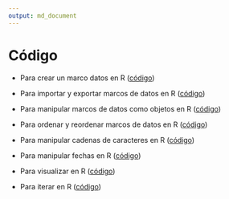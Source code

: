 ```yaml
---
output: md_document
---
```


# Código

-   Para crear un marco datos en R ([código](https://agusnieto77.github.io/ryrstudio/codigo/df "data frame"))

-   Para importar y exportar marcos de datos en R ([código](https://agusnieto77.github.io/ryrstudio/codigo/read_save "import export"))

-   Para manipular marcos de datos como objetos en R ([código](https://agusnieto77.github.io/ryrstudio/codigo/manipular "manipular"))

-   Para ordenar y reordenar marcos de datos en R ([código](https://agusnieto77.github.io/ryrstudio/codigo/ordenar "ordenar"))

-   Para manipular cadenas de caracteres en R ([código](https://agusnieto77.github.io/ryrstudio/codigo/strings "strings"))

-   Para manipular fechas en R ([código](https://agusnieto77.github.io/ryrstudio/codigo/fechas "fechas"))

-   Para visualizar en R ([código](https://agusnieto77.github.io/ryrstudio/codigo/vis "visualización"))

-   Para iterar en R ([código](https://agusnieto77.github.io/ryrstudio/codigo/iterar "iterar"))
